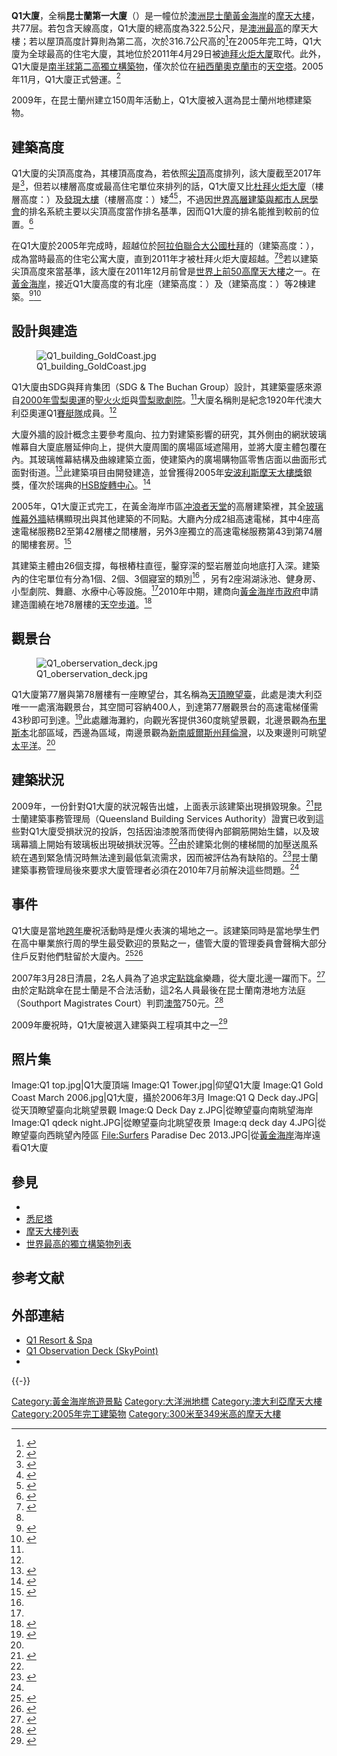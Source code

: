 {{NoteTA
|G1=Country
}}
{{Infobox building
| name               = Q1大廈<br>Q1
| native_name        = Queensland Number One
| image              = Gold Coast - Beach, Q1 Tower (cropped).jpg
| image_size         = 250px
| caption            = 
| location           = {{AUS}}[[昆士蘭|昆士蘭]][[黃金海岸_(澳洲)|黃金海岸]]
|status              = Completed
| start_date         = 2002年
| completion_date    = 2005年11月
| building_type      = 住宅
| architectural      = {{convert|322.5|m|ft|abbr=off}}
| roof               = {{convert|245|m|ft|abbr=off}}
| top_floor          = {{convert|235|m|ft|abbr=off}}
| observatory        = {{convert|235|m|ft|abbr=off}}
| floor_count        = 78層樓（2層地下室）
| floor_area         = {{convert|107,510|m2|abbr=off}}
| cost               = 
| architect          = {{le|桑蘭集團|Sunland Group}}
| developer          = {{le|桑蘭集團|Sunland Group}}
| main_contractor    = {{le|桑蘭集團|Sunland Group}}
| coordinates        = {{coord|28|00|22|S|153|25|46|E|region:AU|display=inline,title}}
| references         = <ref name=skyscraperCenter>{{ctbuh|399|Q1大廈}}</ref><ref name="emporis">{{emporis|101921|Q1大廈}}</ref><ref name="skyscraperpage">{{skyscraperpage|4637|Q1大廈}}</ref><ref>{{structurae|s0024120}}</ref>
}}

'''Q1大廈'''，全稱'''昆士蘭第一大廈'''（{{lang-en|'''Queensland Number One'''}}）是一幢位於[[澳洲|澳洲]][[昆士蘭|昆士蘭]][[黃金海岸_(澳洲)|黃金海岸]]的[[摩天大樓|摩天大樓]]，共77层。若包含天線高度，Q1大廈的總高度為322.5公尺，是[[澳洲摩天大樓列表|澳洲最高]]的摩天大樓；若以屋頂高度計算則為第二高，次於316.7公尺高的{{le|澳大利亞108|Australia 108}}<ref name="Construction Focus">{{cite web |url=http://www.constructioninfocus.com.au/index.php/2011/04/19/australian-landmark/ |author=Jaime McKee |title=Australian Landmark |publisher=Australian Construction Focus. Focus Media Group Publication |accessdate=2012-04-25 |date=2011-04-19 |deadurl=yes |archiveurl=https://web.archive.org/web/20120425064344/http://www.australianconstructionfocus.com.au/index.php/2011/04/19/australian-landmark/ |archivedate=2012-04-25 }}</ref>在2005年完工時，Q1大廈为全球最高的住宅大廈，其地位於2011年4月29日被[[迪拜火炬大厦|迪拜火炬大厦]]取代。此外，Q1大廈是[[世界最高的獨立構築物列表|南半球第二高獨立構築物]]，僅次於位在[[紐西蘭|紐西蘭]][[奧克蘭市|奧克蘭市]]的[[天空塔|天空塔]]。2005年11月，Q1大廈正式營運。<ref name="q1">{{Cite news |url=http://www.smh.com.au/news/queensland/q1/2008/08/22/1219262498179.html |title=Q1 |author=Kevin Pilley |accessdate=2010-09-20 |date=2008-11-13 |work=[[雪梨晨鋒報|The Sydney Morning Herald]]: Travel |publisher=Fairfax Media |archive-date=2008-09-12 |archive-url=https://web.archive.org/web/20080912064609/http://www.smh.com.au/news/queensland/q1/2008/08/22/1219262498179.html |dead-url=no }}</ref>

2009年，在昆士蘭州建立150周年活動上，Q1大廈被入選為昆士蘭州地標建築物。

==建築高度==
Q1大廈的尖頂高度為{{convert|322.5|m|ft|abbr=off}}，其樓頂高度為{{convert|245|m|ft|abbr=off}}，若依照[[尖頂|尖頂]]高度排列，該大廈截至2017年是{{le|世界最高公寓住宅列表|List of tallest residential buildings|世界第7高住宅摩天大樓}}<ref name=tallestRes>{{cite web |url=https://www.skyscrapercenter.com/buildings |title=100 Tallest Residential Buildings in the World |work=Council on Tall Buildings and Urban Habitat |accessdate=2017-08-29 |archive-date=2017-10-18 |archive-url=https://web.archive.org/web/20171018184522/http://www.skyscrapercenter.com/buildings |dead-url=no }}</ref>，但若以樓層高度或最高住宅單位來排列的話，Q1大廈又比[[杜拜火炬大廈|杜拜火炬大廈]]（樓層高度：{{convert|300.1|m|ft|abbr=off}}）及[[發現大樓|發現大樓]]（樓層高度：{{convert|297.3|m|ft|abbr=off}}）矮<ref>{{ctbuh|344|杜拜火炬大廈}}</ref><ref>{{ctbuh|544|發現大樓}}</ref>，不過因[[世界高層建築與都市人居學會|世界高層建築與都市人居學會]]的排名系統主要以尖頂高度當作排名基準，因而Q1大廈的排名能推到較前的位置。<ref name='"CTBUH_Criteria"'>{{cite web|title=CTBUH Height Criteria|url=http://www.ctbuh.org/TallBuildings/HeightStatistics/Criteria/tabid/446/language/en-GB/Default.aspx|publisher=CTBUH|accessdate=2014-08-24|archive-date=2010-12-27|archive-url=https://web.archive.org/web/20101227114827/http://www.ctbuh.org/TallBuildings/HeightStatistics/Criteria/tabid/446/language/en-GB/Default.aspx|dead-url=yes}}</ref>

在Q1大廈於2005年完成時，超越位於[[阿拉伯聯合大公國|阿拉伯聯合大公國]][[杜拜|杜拜]]的{{le|21世纪大廈|21st Century Tower}}（建築高度：{{convert|269|m|ft|abbr=off}}），成為當時最高的住宅公寓大廈，直到2011年才被杜拜火炬大廈超越。<ref>{{ctbuh|688|21世纪大廈}}</ref><ref name="emporis"/>若以建築尖頂高度來當基準，該大廈在2011年12月前曾是[[摩天大樓列表|世界上前50高摩天大樓]]之一。在[[黃金海岸_(澳洲)|黃金海岸]]，接近Q1大廈高度的有{{le|卡維爾圓環大廈|Circle on Cavill}}北座（建築高度：{{convert|219.5|m|ft|abbr=off}}）及{{le|靈魂大廈|Soul (building)}}（建築高度：{{convert|243|m|ft|abbr=off}}）等2棟建築。<ref>{{ctbuh|1268|卡維爾圓環大廈北座}}</ref><ref>{{ctbuh|947|靈魂大廈}}</ref>

==設計與建造==
[[File:Q1_building_GoldCoast.jpg|thumb]]

Q1大廈由SDG與拜肯集团（SDG & The Buchan Group）設計，其建築靈感來源自[[2000年夏季奧林匹克運動會|2000年雪梨奧運]]的[[奧林匹克聖火|聖火火炬]]與[[雪梨歌劇院|雪梨歌劇院]]。<ref name="q1"/>大廈名稱則是紀念1920年代澳大利亞奧運Q1[[划船|賽艇隊]]成員。<ref name="q1"/>

大廈外牆的設計概念主要參考風向、拉力對建築影響的研究，其外側由的網狀玻璃帷幕自大廈底層延伸向上，提供大廈周圍的廣場區域遮陽用，並將大廈主體包覆在內。其玻璃帷幕結構及曲線建築立面，使建築內的廣場購物區零售店面以曲面形式面對街道。<ref>{{cite book|author1=Georges Binder |author2= The Images Publishing Group |editor=CTBUH |title=101 of the World's Tallest Buildings |publisher=Images Publishing |year=2006|isbn=9781864701739|pages =58 }}</ref>此建築項目由{{le|桑蘭集團|Sunland Group}}開發建造，並曾獲得2005年[[安波利斯摩天大樓獎|安波利斯摩天大樓獎]]銀獎，僅次於瑞典的[[HSB旋轉中心|HSB旋轉中心]]。<ref>{{cite web |title=Emporis Skyscraper Award 2005 |url=https://www.emporis.com/awards/2005 |publisher=Emporis |accessdate=2014-08-24 |archive-date=2014-08-04 |archive-url=https://web.archive.org/web/20140804235811/http://www.emporis.com/awards/2005 |dead-url=no }}</ref>

2005年，Q1大廈正式完工，在黃金海岸市區[[冲浪者天堂|冲浪者天堂]]的高層建築裡，其全[[幕牆|玻璃帷幕外牆]]結構顯現出與其他建築的不同點。大廳內分成2組高速電梯，其中4座高速電梯服務B2至第42層樓之間樓層，另外3座獨立的高速電梯服務第43到第74層的閣樓套房。<ref>{{cite web |title=Q1 Surfers Paradise |url=http://www.holidayholiday.com.au/insider/q1-surfers-paradise |publisher=Holiday Holiday |date=2013-10-25 |accessdate=2015-08-24 |archive-date=2017-09-02 |archive-url=https://web.archive.org/web/20170902141430/https://www.holidayholiday.com.au/insider/q1-surfers-paradise/ |dead-url=no }}</ref>

其建築主體由26個{{le|深基礎|Deep foundation|地基樁柱}}支撐，每根樁柱直徑{{convert|2|m}}，鑿穿{{convert|4|m}}深的堅岩層並向地底打入{{convert|40|m}}深。建築內的住宅單位有分為1個、2個、3個寢室的類別<ref name="q1"/> ，另有2座潟湖泳池、健身房、小型劇院、舞廳、水療中心等設施。<ref name="q1"/>2010年中期，建商向[[黃金海岸市政府|黃金海岸市政府]]申請建造圍繞在地78層樓的[[人行天橋|天空步道]]。<ref>{{Cite news |url=http://www.couriermail.com.au/news/q1s-owners-want-to-add-thrilling-skywalk-up-to-towers-spire/story-fn5kfsdd-1225880896961 |title=Q1's owners want to add thrilling skywalk up to tower's spire  |author=Tanya Westthorp  |accessdate=2010-09-20 |date=2010-06-17 |work={{le|黃金海岸報|Gold Coast Bulletin|The Gold Coast Bulletin}} |publisher=Queensland Newspapers }}</ref>

==觀景台==
{{Main|天頂瞭望臺}}
[[Image:Q1_oberservation_deck.jpg|thumb]]

Q1大廈第77層與第78層樓有一座瞭望台，其名稱為[[天頂瞭望臺|天頂瞭望臺]]，此處是澳大利亞唯一一處濱海觀景台，其空間可容納400人，到達第77層觀景台的高速電梯僅需43秒即可到達。<ref name="skyp">{{cite web |url=https://www.skypoint.com.au/skypoint-observation-deck/facts-and-history |title=Skypoint Facts & History |publisher=SkyPoint |accessdate=2011-10-14 |archive-date=2016-02-01 |archive-url=https://web.archive.org/web/20160201122205/https://www.skypoint.com.au/skypoint-observation-deck/facts-and-history |dead-url=no }}</ref>此處離{{le|衝浪者天堂 (昆士蘭)|Surfers Paradise, Queensland|衝浪者天堂}}海灘約{{convert|230|m}}，向觀光客提供360度眺望景觀，北邊景觀為[[布里斯本|布里斯本]]北部區域，西邊為{{le|黃金海岸內陸|Gold Coast hinterland}}區域，南邊景觀為[[新南威爾斯州|新南威爾斯州]][[拜倫灣|拜倫灣]]，以及東邊則可眺望[[太平洋|太平洋]]。<ref name="q1"/>

==建築狀況==
2009年，一份針對Q1大廈的狀況報告出爐，上面表示該建築出現損毀現象。<ref name="qrtr">{{Cite news |url=http://www.couriermail.com.au/news/q1-residential-tower-rusting-leaking-and-upsetting-tenants/story-e6freon6-1225784488214 |title=Q1 residential tower rusting, leaking and upsetting tenants |author=Phil Bartsch |accessdate=2010-09-20 |date=2009-10-08 |work={{le|信使郵報|The Courier-Mail|The Courier-Mail}} |publisher=Queensland Newspapers |archive-date=2016-05-29 |archive-url=https://web.archive.org/web/20160529081438/http://www.couriermail.com.au/news/q1-residential-tower-rusting-leaking-and-upsetting-tenants/story-e6freon6-1225784488214 |dead-url=no }}</ref>昆士蘭建築事務管理局（Queensland Building Services Authority）證實已收到這些對Q1大廈受損狀況的投訴，包括因油漆脫落而使得內部鋼筋開始生鏽，以及玻璃幕牆上開始有玻璃板出現破損狀況等。<ref name="qrtr"/>由於建築北側的樓梯間的加壓送風系統在遇到緊急情況時無法達到最低氣流需求，因而被評估為有缺陷的。<ref>{{Cite news |url=http://www.couriermail.com.au/news/queensland/q1-highrise-stairwell-defective/story-e6freoof-1225785182425 |title=Q1 highrise stairwell 'defective' |author=Phil Bartsch |accessdate=2010-09-20 |date=2009-10-09 |work={{le|信使郵報|The Courier-Mail|The Courier-Mail}} |publisher=Queensland Newspapers |archive-date=2014-01-30 |archive-url=https://web.archive.org/web/20140130055527/http://www.couriermail.com.au/news/queensland/q1-highrise-stairwell-defective/story-e6freoof-1225785182425 |dead-url=no }}</ref>昆士蘭建築事務管理局後來要求大廈管理者必須在2010年7月前解決這些問題。<ref name="Construction Focus"/>

==事件==
Q1大廈是當地[[跨年|跨年]]慶祝活動時是煙火表演的場地之一。該建築同時是當地學生們在高中畢業旅行周的學生最受歡迎的景點之一，儘管大廈的管理委員會聲稱大部分住戶反對他們駐留於大廈內。<ref name="hes">{{Cite news |url=http://www.dailymail.co.uk/news/article-3992530/Surfers-Paradise-high-rises-want-ban-schoolies-apartments.html |title=Surfers Paradise high-rises want ban schoolies apartments |accessdate=2010-09-20 |date=2009-11-14 |publisher=dailymail.co.uk |archive-date=2016-12-02 |archive-url=https://web.archive.org/web/20161202130943/http://www.dailymail.co.uk/news/article-3992530/Surfers-Paradise-high-rises-want-ban-schoolies-apartments.html |dead-url=no }}</ref><ref>{{Cite news |url=http://www.bodycorporatenews.com/schoolies-ban/ |title=Schoolies Ban! |accessdate=2017-08-20 |date=2009-11-17 |work=Bangersandbuns |author=John Reid |publisher=Body Corporate News |archive-date=2017-09-02 |archive-url=https://web.archive.org/web/20170902003459/http://www.bodycorporatenews.com/schoolies-ban/ |dead-url=no }}</ref>

2007年3月28日清晨，2名人員為了追求[[定點跳傘|定點跳傘]]樂趣，從大廈北邊一躍而下。<ref name="ffqb">{{Cite news |url=http://www.smh.com.au/news/national/base-jumpers-fined-for-highrise-tower-leap/2007/05/01/1177788122456.html |title=BASE jumpers fined for high-rise tower leap |accessdate=2010-09-20 |date=2007-05-01 |publisher=smh.com.au |archive-date=2007-07-04 |archive-url=https://web.archive.org/web/20070704053107/http://www.smh.com.au/news/national/base-jumpers-fined-for-highrise-tower-leap/2007/05/01/1177788122456.html |dead-url=no }}</ref>由於定點跳傘在昆士蘭是不合法活動，這2名人員最後在昆士蘭南港地方法庭（Southport Magistrates Court）判罰[[澳幣|澳幣]]750元。<ref name="dpf">{{Cite news |url=http://www.abc.net.au/news/2007-05-01/daredevil-pair-fined-for-jumping-off-gold-coast/2536892 |title=Daredevil pair fined for jumping off Gold Coast skyscraper |accessdate=2010-09-20 |work=ABC New South Wales |publisher=Australian Broadcastion Corporation |archive-date=2016-10-29 |archive-url=https://web.archive.org/web/20161029001929/http://www.abc.net.au/news/2007-05-01/daredevil-pair-fined-for-jumping-off-gold-coast/2536892 |dead-url=no }}</ref>

2009年慶祝{{le|昆士蘭建立150周年|Q150}}時，Q1大廈被選入{{le|Q150標的物|Q150 Icons}}建築與工程項其中之一<ref>{{Cite web|url=http://statements.qld.gov.au/statement/id/64301|title=PREMIER UNVEILS QUEENSLAND’S 150 ICONS|last=Bligh|first=Anna|date=2009-06-10|website=|publisher={{le|昆士蘭省政府|Government of Queensland|Queensland Government}}|archive-url=https://web.archive.org/web/20170524033717/http://statements.qld.gov.au/statement/id/64301|archive-date=2017-05-24|dead-url=no|access-date=2017-05-24}}</ref>

==照片集==
<gallery>
Image:Q1 top.jpg|Q1大廈頂端
Image:Q1 Tower.jpg|仰望Q1大廈
Image:Q1 Gold Coast March 2006.jpg|Q1大廈，攝於2006年3月
Image:Q1 Q Deck day.JPG|從天頂瞭望臺向北眺望景觀
Image:Q Deck Day z.JPG|從瞭望臺向南眺望海岸
Image:Q1 qdeck night.JPG|從瞭望臺向北眺望夜景
Image:q deck day 4.JPG|從瞭望臺向西眺望內陸區
File:Surfers Paradise Dec 2013.JPG|從[[黄金海岸_(澳大利亚)|黃金海岸]]{{le|衝浪者天堂 (昆士蘭)|Surfers Paradise, Queensland|衝浪者天堂}}海岸遠看Q1大廈
</gallery>

== 參見 ==
* {{le|D1大廈|D1 (building)}}
* [[悉尼塔|悉尼塔]]
* [[摩天大樓列表|摩天大樓列表]]
* [[世界最高的獨立構築物列表|世界最高的獨立構築物列表]]

== 参考文献 ==
{{Reflist|30em}}

== 外部連結 ==
{{Commons category|Q1 (building)|Q1大廈}}
{{Portal|澳大利亚|建筑}}
* [http://www.q1.com.au/ Q1 Resort & Spa]{{Wayback|url=http://www.q1.com.au/ |date=20170906134212 }}
* [http://www.skypoint.com.au/ Q1 Observation Deck (SkyPoint)]{{Wayback|url=http://www.skypoint.com.au/ |date=20171001123003 }}
* {{cite web |title = Gold Coast Portal |work = The record-setting view from Q1 |url = http://www.goldcoastaustralia.com/110004.php |accessdate = 2008-04-06 |archive-date = 2008-02-01 |archive-url = https://web.archive.org/web/20080201023059/http://www.goldcoastaustralia.com/110004.php |dead-url = no }}

{{-}}
{{s-start}}
{{succession box
| before = {{le|21世纪大廈|21st Century Tower}}<br />（[[杜拜|杜拜]]）
| after = [[杜拜火炬大廈|杜拜火炬大廈]]<br />（[[杜拜|杜拜]]）
| title = {{le|世界最高公寓住宅列表|List of tallest residential buildings|世界最高住宅摩天大樓}}
| years = 2005年 - 2011年
}}
{{succession box
| before = {{le|科林斯街120號|120 Collins Street}}<br />（[[墨爾本|墨爾本]]）
| after = 無
| title = [[大洋洲摩天大樓列表#澳大利亞|澳洲最高摩天大樓]]
| years = 2005年 - 現今
}}
{{succession box
| before = [[阿格巴塔|阿格巴塔]]<br />（[[巴塞罗那|巴塞罗那]]）
| after = {{le|海浪度假村酒店大樓|The Wave (skyscraper)}}<br />（[[黃金海岸_(澳洲)|黃金海岸]]）
| title = [[安波利斯摩天大樓獎|安波利斯摩天大樓獎]]（銀獎）
| years = 2005年
}}
{{s-end}}

{{摩天大楼}}

[[Category:黃金海岸旅遊景點|Category:黃金海岸旅遊景點]]
[[Category:大洋洲地標|Category:大洋洲地標]]
[[Category:澳大利亞摩天大樓|Category:澳大利亞摩天大樓]]
[[Category:2005年完工建築物|Category:2005年完工建築物]]
[[Category:300米至349米高的摩天大樓|Category:300米至349米高的摩天大樓]]